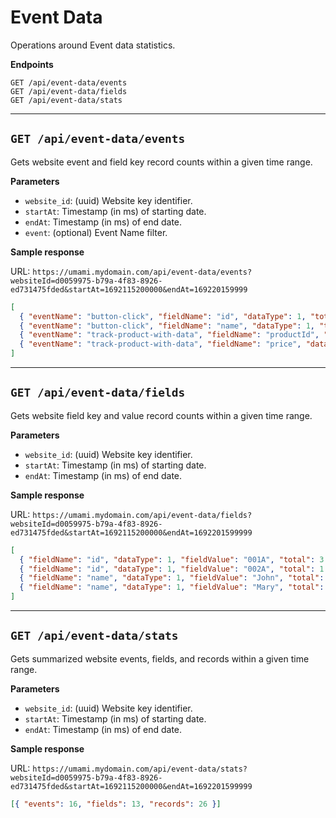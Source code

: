# Event Data

Operations around Event data statistics.

**Endpoints**

```
GET /api/event-data/events
GET /api/event-data/fields
GET /api/event-data/stats
```

---

## `GET /api/event-data/events`

Gets website event and field key record counts within a given time range.

**Parameters**

- `website_id`: (uuid) Website key identifier.
- `startAt`: Timestamp (in ms) of starting date.
- `endAt`: Timestamp (in ms) of end date.
- `event`: (optional) Event Name filter.

**Sample response**

URL: `https://umami.mydomain.com/api/event-data/events?websiteId=d0059975-b79a-4f83-8926-ed731475fded&startAt=1692115200000&endAt=169220159999`

```json
[
  { "eventName": "button-click", "fieldName": "id", "dataType": 1, "total": 4 },
  { "eventName": "button-click", "fieldName": "name", "dataType": 1, "total": 4 },
  { "eventName": "track-product-with-data", "fieldName": "productId", "dataType": 1, "total": 2 },
  { "eventName": "track-product-with-data", "fieldName": "price", "dataType": 2, "total": 2 }
]
```

---

## `GET /api/event-data/fields`

Gets website field key and value record counts within a given time range.

**Parameters**

- `website_id`: (uuid) Website key identifier.
- `startAt`: Timestamp (in ms) of starting date.
- `endAt`: Timestamp (in ms) of end date.

**Sample response**

URL: `https://umami.mydomain.com/api/event-data/fields?websiteId=d0059975-b79a-4f83-8926-ed731475fded&startAt=1692115200000&endAt=1692201599999`

```json
[
  { "fieldName": "id", "dataType": 1, "fieldValue": "001A", "total": 3 },
  { "fieldName": "id", "dataType": 1, "fieldValue": "002A", "total": 1 },
  { "fieldName": "name", "dataType": 1, "fieldValue": "John", "total": 3 },
  { "fieldName": "name", "dataType": 1, "fieldValue": "Mary", "total": 1 }
]
```

---

## `GET /api/event-data/stats`

Gets summarized website events, fields, and records within a given time range.

**Parameters**

- `website_id`: (uuid) Website key identifier.
- `startAt`: Timestamp (in ms) of starting date.
- `endAt`: Timestamp (in ms) of end date.

**Sample response**

URL: `https://umami.mydomain.com/api/event-data/stats?websiteId=d0059975-b79a-4f83-8926-ed731475fded&startAt=1692115200000&endAt=1692201599999`

```json
[{ "events": 16, "fields": 13, "records": 26 }]
```
